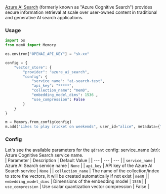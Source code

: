 [Azure AI Search](https://learn.microsoft.com/en-us/azure/search/search-what-is-azure-search/) (formerly known as "Azure Cognitive Search") provides secure information retrieval at scale over user-owned content in traditional and generative AI search applications.

### Usage

```python
import os
from mem0 import Memory

os.environ["OPENAI_API_KEY"] = "sk-xx"

config = {
    "vector_store": {
        "provider": "azure_ai_search",
        "config": {
            "service_name": "ai-search-test",
            "api_key": "*****",
            "collection_name": "mem0", 
            "embedding_model_dims": 1536 ,
            "use_compression": False
        }
    }
}

m = Memory.from_config(config)
m.add("Likes to play cricket on weekends", user_id="alice", metadata={"category": "hobbies"})
```

### Config

Let's see the available parameters for the `qdrant` config:
service_name (str): Azure Cognitive Search service name.  
| Parameter | Description | Default Value |
| --- | --- | --- |
| `service_name` | Azure AI Search service name | `None` |
| `api_key` | API key of the Azure AI Search service | `None` |
| `collection_name` | The name of the collection/index to store the vectors, it will be created automatically if not exist | `mem0` |
| `embedding_model_dims` | Dimensions of the embedding model | `1536` |
| `use_compression` | Use scalar quantization vector compression | False |